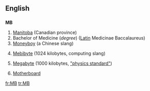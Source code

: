 ==English==

==={{initialism}}===
'''MB'''

# [[Manitoba]] (Canadian province)
# Bachelor of Medicine (''degree'') ([[Latin]] Medicinae Baccalaureus)
# [[Moneyboy]] (a Chinese slang)
# {{computing}} [[Mebibyte]] (1024 kilobytes, computing slang)
# {{context|SI}} [[Megabyte]] (1000 kilobytes, [http://physics.nist.gov/cuu/Units/binary.html "physics standard"])
# {{computing}} [[motherboard|Motherboard]]

[[fr:MB]]
[[tr:MB]]